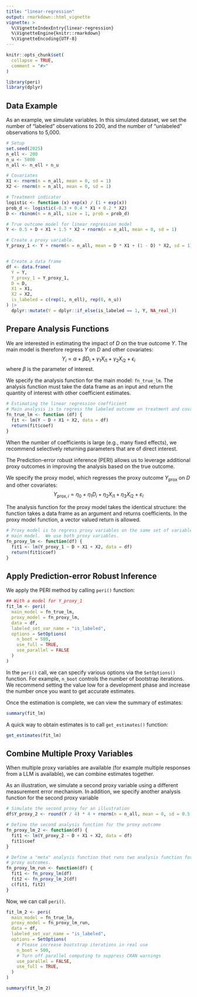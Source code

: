 ```yaml
---
title: "linear-regression"
output: rmarkdown::html_vignette
vignette: >
  %\VignetteIndexEntry{linear-regression}
  %\VignetteEngine{knitr::rmarkdown}
  %\VignetteEncoding{UTF-8}
---
```


```r
knitr::opts_chunk$set(
  collapse = TRUE,
  comment = "#>"
)
```

```r
library(peri)
library(dplyr)
```


## Data Example

As an example, we simulate variables.
In this simulated dataset, we set the number of "labeled" observations 
to 200, and the number of "unlabeled" observations to 5,000.
```r
# Setup
set.seed(2025)
n_ell <- 200
n_u <- 5000
n_all <- n_ell + n_u

# Covariates
X1 <- rnorm(n = n_all, mean = 0, sd = 1)
X2 <- rnorm(n = n_all, mean = 0, sd = 1)

# Treatment indicator
logistic <- function (x) exp(x) / (1 + exp(x)) 
prob_d <- logistic(-0.3 + 0.4 * X1 + 0.2 * X2)
D <- rbinom(n = n_all, size = 1, prob = prob_d)

# True outcome model for linear regression model
Y <- 0.5 + D + X1 + 1.5 * X2 + rnorm(n = n_all, mean = 0, sd = 1)

# Create a proxy variable. 
Y_proxy_1 <- Y + rnorm(n = n_all, mean = D * X1 + (1 - D) * X2, sd = 1)


# Create a data frame
df <- data.frame(
  Y = Y,
  Y_proxy_1 = Y_proxy_1,
  D = D,
  X1 = X1,
  X2 = X2,
  is_labeled = c(rep(1, n_ell), rep(0, n_u))
) |> 
  dplyr::mutate(Y = dplyr::if_else(is_labeled == 1, Y, NA_real_))
```

## Prepare Analysis Functions 

We are interested in estimating the impact of $D$ on the true outcome $Y$.
The main model is therefore regress $Y$ on $D$ and other covariates:
$$
Y_{i} = \alpha + \beta D_{i} + \gamma_{1}X_{i1} + \gamma_{2}X_{i2} + \epsilon_{i}
$$
where $\beta$ is the parameter of interest.

We specify the analysis function for the main model: `fn_true_lm`.
The analysis function must take the data frame as an input
and return the quantity of interest with other coefficient estimates. 

```r
# Estimating the linear regression coefficient
# Main analysis is to regress the labeled outcome on treatment and covariates
fn_true_lm <- function (df) {
  fit <- lm(Y ~ D + X1 + X2, data = df)
  return(fit$coef)
}
```

When the number of coefficients is large (e.g., many fixed effects), we recommend
selectively returning parameters that are of direct interest.


The Prediction-error robust inference (PERI) allows us to leverage additional
proxy outcomes in improving the analysis based on the true outcome.

We specify the proxy model, which regresses the proxy outcome $Y_{\text{prox}}$
on $D$ and other covariates:
$$
Y_{\text{prox},i} = \eta_{0} + \eta_{1}D_{i} + \eta_{2}X_{i1} + \eta_{3}X_{i2} + 
\varepsilon_{i}
$$

The analysis function for the proxy model takes the identical structure:
the function takes a data frame as an argument and returns coefficients.
In the proxy model function, a vector valued return is allowed.

```r
# Proxy model is to regress proxy variables on the same set of variables as the
# main model.  We use both proxy variables.
fn_proxy_lm <- function(df) {
  fit1 <- lm(Y_proxy_1 ~ D + X1 + X2, data = df)
  return(fit1$coef)
}
```


## Apply Prediction-error Robust Inference

We apply the PERI method by calling `peri()` function:

```r
## With a model for Y_proxy_1
fit_lm <- peri(
  main_model = fn_true_lm,
  proxy_model = fn_proxy_lm,
  data = df,
  labeled_set_var_name = "is_labeled",
  options = SetOptions(
    n_boot = 500,
    use_full = TRUE,
    use_parallel = FALSE
  )
)
```

In the `peri()` call, we can specify various options via the `SetOptions()`
function. For example, `n_boot` controls the number of bootstrap iterations.
We recommend setting the value low for a development phase and increase the 
number once you want to get accurate estimates.



Once the estimation is complete, we can view the summary of estimates:

```r
summary(fit_lm)
```

A quick way to obtain estimates is to call `get_estimates()` function:

```r
get_estimates(fit_lm)
```


## Combine Multiple Proxy Variables

When multiple proxy variables are available (for example multiple responses from
a LLM is available), we can combine estimates together.


As an illustration, we simulate a second proxy variable using a different 
measurement error mechanism. In addition, we specify another analysis function
for the second proxy variable
```r
# Simulate the second proxy for an illustration
df$Y_proxy_2 <- round(Y / 4) * 4 + rnorm(n = n_all, mean = 0, sd = 0.5)

# Define the second analysis function for the proxy outcome
fn_proxy_lm_2 <- function(df) {
  fit1 <- lm(Y_proxy_2 ~ D + X1 + X2, data = df)
  fit1$coef
}

# Define a "meta" analysis function that runs two analysis function for the 
# proxy outcomes.
fn_proxy_lm_run <- function(df) {
  fit1 <- fn_proxy_lm(df)
  fit2 <- fn_proxy_lm_2(df)
  c(fit1, fit2)
}
```


Now, we can call `peri()`.

```r
fit_lm_2 <- peri(
  main_model = fn_true_lm,
  proxy_model = fn_proxy_lm_run,
  data = df,
  labeled_set_var_name = "is_labeled",
  options = SetOptions(
    # Please increase bootstrap iterations in real use
    n_boot = 500,         
    # Turn off parallel computing to suppress CRAN warnings
    use_parallel = FALSE,
    use_full = TRUE,
  )
)

summary(fit_lm_2)
```
